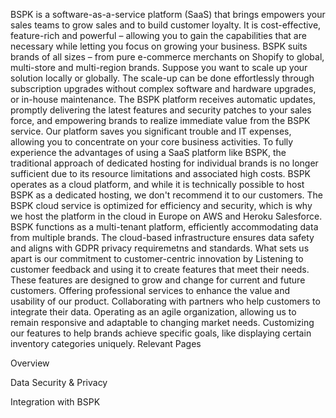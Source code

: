 BSPK is a software-as-a-service platform (SaaS) that brings empowers your sales teams to grow sales and to build customer loyalty. It is cost-effective, feature-rich and powerful – allowing you to gain the capabilities that are necessary while letting you focus on growing your business. BSPK suits brands of all sizes – from pure e-commerce merchants on Shopify to global, multi-store and multi-region brands. Suppose you want to scale up your solution locally or globally. The scale-up can be done effortlessly through subscription upgrades without complex software and hardware upgrades, or in-house maintenance. The BSPK platform receives automatic updates, promptly delivering the latest features and security patches to your sales force, and empowering brands to realize immediate value from the BSPK service. Our platform saves you significant trouble and IT expenses, allowing you to concentrate on your core business activities.
To fully experience the advantages of using a SaaS platform like BSPK, the traditional approach of dedicated hosting for individual brands is no longer sufficient due to its resource limitations and associated high costs. BSPK operates as a cloud platform, and while it is technically possible to host BSPK as a dedicated hosting, we don't recommend it to our customers. The BSPK cloud service is optimized for efficiency and security, which is why we host the platform in the cloud in Europe on AWS and Heroku Salesforce. BSPK functions as a multi-tenant platform, efficiently accommodating data from multiple brands. The cloud-based infrastructure ensures data safety and aligns with GDPR privacy requiremetns and standards.
What sets us apart is our commitment to customer-centric innovation  by 
Listening to customer feedback and using it to create features that meet their needs. These features are designed to grow and change for current and future customers.
Offering professional services to enhance the value and usability of our product.
Collaborating with partners who help customers to integrate their data.
Operating as an agile organization, allowing us to remain responsive and adaptable to changing market needs.
Customizing our features to help brands achieve specific goals, like displaying certain inventory categories uniquely.
Relevant Pages












Overview








Data Security & Privacy












Integration with BSPK